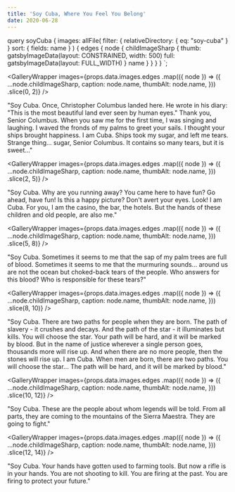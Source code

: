 ```yaml
---
title: 'Soy Cuba, Where You Feel You Belong'
date: 2020-06-28
---
```



  query soyCuba {
    images: allFile(
      filter: { relativeDirectory: { eq: "soy-cuba" } }
      sort: { fields: name }
    ) {
      edges {
        node {
          childImageSharp {
            thumb: gatsbyImageData(layout: CONSTRAINED, width: 500)
            full: gatsbyImageData(layout: FULL_WIDTH)
          }
          name
        }
      }
    }
  }
`;

<GalleryWrapper
  images={props.data.images.edges
    .map(({ node }) => ({
      ...node.childImageSharp,
      caption: node.name,
      thumbAlt: node.name,
    }))
    .slice(0, 2)}
/>

"Soy Cuba. Once, Christopher Columbus landed here. He wrote in his diary: "This is the most beautiful land ever seen by human eyes." Thank you, Senior Columbus. When you saw me for the first time, I was singing and laughing. I waved the fronds of my palms to greet your sails. I thought your ships brought happiness. I am Cuba. Ships took my sugar, and left me tears. Strange thing... sugar, Senior Columbus. It contains so many tears, but it is sweet..."

<GalleryWrapper
  images={props.data.images.edges
    .map(({ node }) => ({
      ...node.childImageSharp,
      caption: node.name,
      thumbAlt: node.name,
    }))
    .slice(2, 5)}
/>

"Soy Cuba. Why are you running away? You came here to have fun? Go ahead, have fun! Is this a happy picture? Don't avert your eyes. Look! I am Cuba. For you, I am the casino, the bar, the hotels. But the hands of these children and old people, are also me."

<GalleryWrapper
  images={props.data.images.edges
    .map(({ node }) => ({
      ...node.childImageSharp,
      caption: node.name,
      thumbAlt: node.name,
    }))
    .slice(5, 8)}
/>

"Soy Cuba. Sometimes it seems to me that the sap of my palm trees are full of blood. Sometimes it seems to me that the murmuring sounds... around us are not the ocean but choked-back tears of the people. Who answers for this blood? Who is responsible for these tears?"

<GalleryWrapper
  images={props.data.images.edges
    .map(({ node }) => ({
      ...node.childImageSharp,
      caption: node.name,
      thumbAlt: node.name,
    }))
    .slice(8, 10)}
/>

"Soy Cuba. There are two paths for people when they are born. The path of slavery - it crushes and decays. And the path of the star - it illuminates but kills. You will choose the star. Your path will be hard, and it will be marked by blood. But in the name of justice wherever a single person goes, thousands more will rise up. And when there are no more people, then the stones will rise up. I am Cuba. When men are born, there are two paths. You will choose the star... The path will be hard, and it will be marked by blood."

<GalleryWrapper
  images={props.data.images.edges
    .map(({ node }) => ({
      ...node.childImageSharp,
      caption: node.name,
      thumbAlt: node.name,
    }))
    .slice(10, 12)}
/>

"Soy Cuba. These are the people about whom legends will be told. From all parts, they are coming to the mountains of the Sierra Maestra. They are going to fight."

<GalleryWrapper
  images={props.data.images.edges
    .map(({ node }) => ({
      ...node.childImageSharp,
      caption: node.name,
      thumbAlt: node.name,
    }))
    .slice(12, 14)}
/>

"Soy Cuba. Your hands have gotten used to farming tools. But now a rifle is in your hands. You are not shooting to kill. You are firing at the past. You are firing to protect your future."
